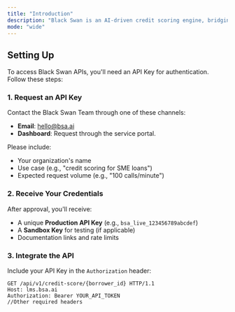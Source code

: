 ```yaml
---
title: "Introduction"
description: "Black Swan is an AI-driven credit scoring engine, bridging the data gap and enabling smarter, embedded lending for financial institutions and fintechs."
mode: "wide"
---
```


## Setting Up

To access Black Swan APIs, you'll need an API Key for authentication. Follow these steps:

### 1. Request an API Key

Contact the Black Swan Team through one of these channels:
- **Email**: [hello@bsa.ai](mailto:hello@bsa.ai)
- **Dashboard**: Request through the service portal.

Please include:
- Your organization's name
- Use case (e.g., "credit scoring for SME loans")
- Expected request volume (e.g., "100 calls/minute")

### 2. Receive Your Credentials

After approval, you'll receive:
- A unique **Production API Key** (e.g., `bsa_live_123456789abcdef`)
- A **Sandbox Key** for testing (if applicable)
- Documentation links and rate limits

### 3. Integrate the API

Include your API Key in the `Authorization` header:

```http
GET /api/v1/credit-score/{borrower_id} HTTP/1.1
Host: lms.bsa.ai
Authorization: Bearer YOUR_API_TOKEN
//Other required headers
```